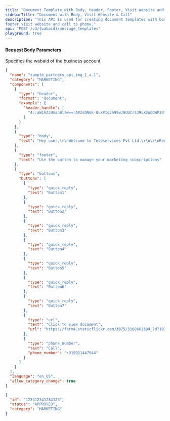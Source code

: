 ```yaml
---
title: "Document Template with Body, Header, Footer, Visit Website and Call to Phone"
sidebarTitle: "Document with Body, Visit Website & Call"
description: "This API is used for creating document templates with body, header,
footer,visit website and call to phone."
api: "POST /v3/{wabaid}/message_templates"
playground: true
---
```


#### Request Body Parameters

<ParamField path="wabaid" type="string" required>
  Specifies the wabaid of the business account.
</ParamField>

<CodeGroup>

```json SampleRequest.json
{
  "name": "sample_partners_api_img_1_a_1",
  "category": "MARKETING",
  "components": [
    {
      "type": "header",
      "format": "document",
      "example": {
        "header_handle": [
          "4::aW1hZ2UvanBlZw==:ARZsON6K-8ukPIq2h95wJ9UUCr439vX2odOWPJ0TjPBISD0WIf04LiFVs--EFJdZjCCI8gOUGXVN_1Vn8rz__q4t6XIc-R7ryeLPAAnQ2bHopw:e:1711980467:1849455295211775:100061459561823:ARY_I5AUJyyOhp-Yzdw"
        ]
      }
    },
    {
      "type": "body",
      "text": "Hey user,\r\nWelcome to Teleservices Pvt Ltd.\r\n\r\nRegards,\r\nTelepie"
    },
    {
      "type": "footer",
      "text": "Use the button to manage your marketing subscriptions"
    },
    {
      "type": "buttons",
      "buttons": [
        {
          "type": "quick_reply",
          "text": "Button1"
        },
        {
          "type": "quick_reply",
          "text": "Button2"
        },
        {
          "type": "quick_reply",
          "text": "Button3"
        },
        {
          "type": "quick_reply",
          "text": "Button4"
        },
        {
          "type": "quick_reply",
          "text": "Button5"
        },
        {
          "type": "quick_reply",
          "text": "Button6"
        },
        {
          "type": "quick_reply",
          "text": "Button7"
        },
        {
          "type": "url",
          "text": "Click to view document",
          "url": "https://farm4.staticflickr.com/3075/3168662394_7d7103de7d_z_d.pdf"
        },
        {
          "type": "phone_number",
          "text": "Call",
          "phone_number": "+919921447944"
        }
      ]
    }
  ],
  "language": "en_US",
  "allow_category_change": true
}
```

```json SampleResponse.json
{
  "id": "123412341234123",
  "status": "APPROVED",
  "category": "MARKETING"
}
```

</CodeGroup>
